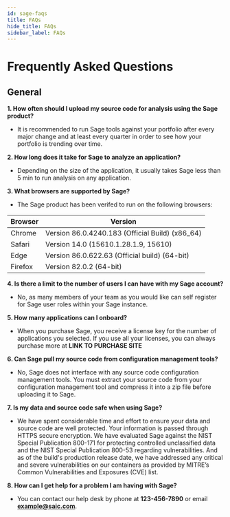 ```yaml
---
id: sage-faqs
title: FAQs
hide_title: FAQs
sidebar_label: FAQs
---
```


# Frequently Asked Questions

## General

**1. How often should I upload my source code for analysis using the Sage product?**

- It is recommended to run Sage tools against your portfolio after every major change and at least every quarter in order to see how your portfolio is trending over time.

**2. How long does it take for Sage to analyze an application?**

- Depending on the size of the application, it usually takes Sage less than 5 min to run analysis on any application.

**3. What browsers are supported by Sage?**

- The Sage product has been verifed to run on the following browsers:

| Browser | Version                                         |
| ------- | ----------------------------------------------- |
| Chrome  | Version 86.0.4240.183 (Official Build) (x86_64) |
| Safari  | Version 14.0 (15610.1.28.1.9, 15610)            |
| Edge    | Version 86.0.622.63 (Official build) (64-bit)   |
| Firefox | Version 82.0.2 (64-bit)                         |

**4. Is there a limit to the number of users I can have with my Sage account?**

- No, as many members of your team as you would like can self register for Sage user roles within your Sage instance.

**5. How many applications can I onboard?**

- When you purchase Sage, you receive a license key for the number of applications you selected. If you use all your licenses, you can always purchase more at **LINK TO PURCHASE SITE**

**6. Can Sage pull my source code from configuration management tools?**

- No, Sage does not interface with any source code configuration management tools. You must extract your source code from your configuration management tool and compress it into a zip file before uploading it to Sage.

**7. Is my data and source code safe when using Sage?**

- We have spent considerable time and effort to ensure your data and source code are well protected. Your information is passed through HTTPS secure encryption. We have evaluated Sage against the NIST Special Publication 800-171 for protecting controlled unclassified data and the NIST Special Publication 800-53 regarding vulnerabilities. And as of the build's production release date, we have addressed any critical and severe vulnerabilities on our containers as provided by MITRE’s Common Vulnerabilities and Exposures (CVE) list.

**8. How can I get help for a problem I am having with Sage?**

- You can contact our help desk by phone at **123-456-7890** or email **example@saic.com**.
